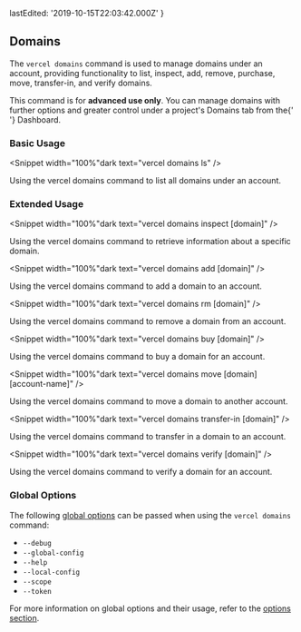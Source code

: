 
  lastEdited: '2019-10-15T22:03:42.000Z'
}

## Domains

The `vercel domains` command is used to manage domains under an account, providing functionality to list, inspect, add, remove, purchase, move, transfer-in, and verify domains.

<Note type="warning">
  This command is for <b>advanced use only</b>. You can manage domains with
  further options and greater control under a project's Domains tab from the{' '}
  <OrgName /> Dashboard.
</Note>

### Basic Usage

<Snippet width="100%"dark text="vercel domains ls" />
<Caption>Using the <InlineCode>vercel domains</InlineCode> command to list all domains under an account.</Caption>

### Extended Usage

<Snippet width="100%"dark text="vercel domains inspect [domain]" />
<Caption>Using the <InlineCode>vercel domains</InlineCode> command to retrieve information about a specific domain.</Caption>

<Snippet width="100%"dark text="vercel domains add [domain]" />
<Caption>Using the <InlineCode>vercel domains</InlineCode> command to add a domain to an account.</Caption>

<Snippet width="100%"dark text="vercel domains rm [domain]" />
<Caption>Using the <InlineCode>vercel domains</InlineCode> command to remove a domain from an account.</Caption>

<Snippet width="100%"dark text="vercel domains buy [domain]" />
<Caption>Using the <InlineCode>vercel domains</InlineCode> command to buy a domain for an account.</Caption>

<Snippet width="100%"dark text="vercel domains move [domain] [account-name]" />
<Caption>Using the <InlineCode>vercel domains</InlineCode> command to move a domain to another account.</Caption>

<Snippet width="100%"dark text="vercel domains transfer-in [domain]" />
<Caption>Using the <InlineCode>vercel domains</InlineCode> command to transfer in a domain to an account.</Caption>

<Snippet width="100%"dark text="vercel domains verify [domain]" />
<Caption>Using the <InlineCode>vercel domains</InlineCode> command to verify a domain for an account.</Caption>

### Global Options

The following [global options](#options) can be passed when using the `vercel domains` command:

- `--debug`
- `--global-config`
- `--help`
- `--local-config`
- `--scope`
- `--token`

For more information on global options and their usage, refer to the [options section](#options).
